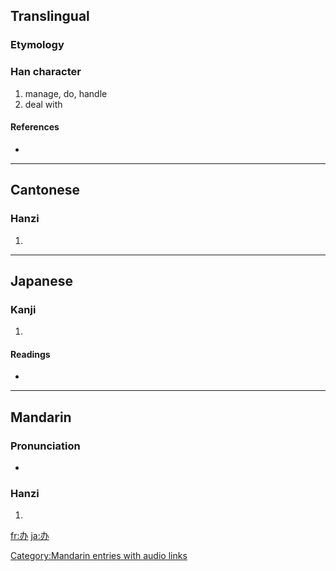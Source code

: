 {{also|辦}}
==Translingual==

===Etymology===
{{Han simp|辦|f=辡|t=八}}

===Han character===
{{Han char|rn=19|rad=力|as=02|sn=4|four=|canj=大尸金 (KSC)}}

# manage, do, handle
# deal with

====References====
* {{Han ref|kx=0146.101|dkj=02294|dj=0328.050|hdz=10365.060|uh=529E|ud=21150}}

----

==Cantonese==

===Hanzi===
{{yue-hanzi|jyut=|y=baan6}}

# {{defn|Cantonese}}

----

==Japanese==

===Kanji===
{{ja-kanji|grade=|rs=力02}}

# {{defn|Japanese}}

====Readings====
* {{ja-readings|on=[[へん]] (hen)|kun=}}

----

==Mandarin==

===Pronunciation===
* {{audio|zh-bàn.ogg|audio}}

===Hanzi===
{{cmn-hanzi|tra=辦|pin=[[bàn]] ([[ban4]])|wg=pan<sup>4</sup>}}

# {{defn|Mandarin}}

[[Category:Mandarin entries with audio links]]

[[fr:办]]
[[ja:办]]